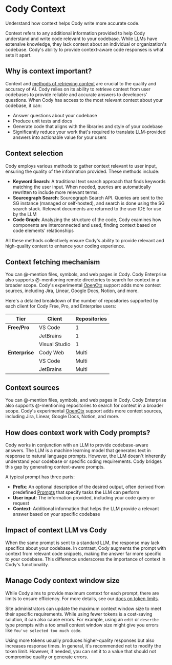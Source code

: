 # Cody Context

<p className="subtitle">Understand how context helps Cody write more accurate code.</p>

Context refers to any additional information provided to help Cody understand and write code relevant to your codebase. While LLMs have extensive knowledge, they lack context about an individual or organization's codebase. Cody's ability to provide context-aware code responses is what sets it apart.

## Why is context important?

Context and [methods of retrieving context](#context-selection) are crucial to the quality and accuracy of AI. Cody relies on its ability to retrieve context from user codebases to provide reliable and accurate answers to developers’ questions. When Cody has access to the most relevant context about your codebase, it can:

- Answer questions about your codebase
- Produce unit tests and docs
- Generate code that aligns with the libraries and style of your codebase
- Significantly reduce your work that's required to translate LLM-provided answers into actionable value for your users

## Context selection

Cody employs various methods to gather context relevant to user input, ensuring the quality of the information provided. These methods include:

- **Keyword Search**: A traditional text search approach that finds keywords matching the user input. When needed, queries are automatically rewritten to include more relevant terms.
- **Sourcegraph Search**: Sourcegraph Search API. Queries are sent to the SG instance (managed or self-hosted), and search is done using the SG search stack. Relevant documents are returned to the user IDE for use by the LLM
- **Code Graph**: Analyzing the structure of the code, Cody examines how components are interconnected and used, finding context based on code elements' relationships

All these methods collectively ensure Cody's ability to provide relevant and high-quality context to enhance your coding experience.

## Context fetching mechanism

You can @-mention files, symbols, and web pages in Cody. Cody Enterprise also supports @-mentioning remote directories to search for context in a broader scope. Cody's experimental [OpenCtx](https://openctx.org) support adds more context sources, including Jira, Linear, Google Docs, Notion, and more.

Here's a detailed breakdown of the number of repositories supported by each client for Cody Free, Pro, and Enterprise users:

|    **Tier**    |  **Client**   | **Repositories** |
| -------------- | ------------- | ---------------- |
| **Free/Pro**   | VS Code       | 1                |
|                | JetBrains     | 1                |
|                | Visual Studio | 1                |
| **Enterprise** | Cody Web      | Multi            |
|                | VS Code       | Multi            |
|                | JetBrains     | Multi            |

## Context sources

You can @-mention files, symbols, and web pages in Cody. Cody Enterprise also supports @-mentioning repositories to search for context in a broader scope. Cody's experimental [OpenCtx](https://openctx.org) support adds more context sources, including Jira, Linear, Google Docs, Notion, and more.

## How does context work with Cody prompts?

Cody works in conjunction with an LLM to provide codebase-aware answers. The LLM is a machine learning model that generates text in response to natural language prompts. However, the LLM doesn't inherently understand your codebase or specific coding requirements. Cody bridges this gap by generating context-aware prompts.

A typical prompt has three parts:

- **Prefix**: An optional description of the desired output, often derived from predefined [Prompts](/cody/capabilities/commands) that specify tasks the LLM can perform
- **User input**: The information provided, including your code query or request
- **Context**: Additional information that helps the LLM provide a relevant answer based on your specific codebase

## Impact of context LLM vs Cody

When the same prompt is sent to a standard LLM, the response may lack specifics about your codebase. In contrast, Cody augments the prompt with context from relevant code snippets, making the answer far more specific to your codebase. This difference underscores the importance of context in Cody's functionality.

## Manage Cody context window size

While Cody aims to provide maximum context for each prompt, there are limits to ensure efficiency. For more details, see our [docs on token limits](/cody/core-concepts/token-limits).

Site administrators can update the maximum context window size to meet their specific requirements. While using fewer tokens is a cost-saving solution, it can also cause errors. For example, using an `edit` or `describe` type prompts with a too small context window size might give you errors like `You've selected too much code`.

Using more tokens usually produces higher-quality responses but also increases response times. In general, it's recommended not to modify the token limit. However, if needed, you can set it to a value that should not compromise quality or generate errors.
